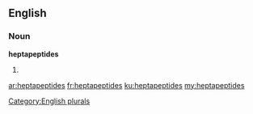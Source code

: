 ==English==

===Noun===
'''heptapeptides'''

# {{plural of|[[heptapeptide]]}}

[[Category:English plurals]]

[[ar:heptapeptides]]
[[fr:heptapeptides]]
[[ku:heptapeptides]]
[[my:heptapeptides]]